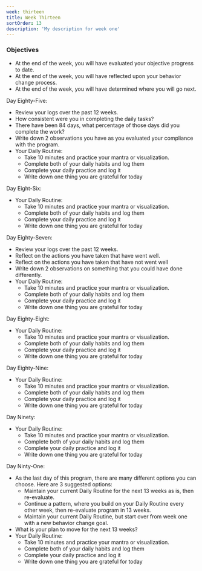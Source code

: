 ```yaml
---
week: thirteen 
title: Week Thirteen
sortOrder: 13
description: 'My description for week one'
---
```


### Objectives

- At the end of the week, you will have evaluated your objective progress to date.
- At the end of the week, you will have reflected upon your behavior change process.
- At the end of the week, you will have determined where you will go next.

Day Eighty-Five:

- Review your logs over the past 12 weeks.
- How consistent were you in completing the daily tasks?
- There have been 84 days, what percentage of those days did you complete the work?
- Write down 2 observations you have as you evaluated your compliance with the program.
- Your Daily Routine:
  - Take 10 minutes and practice your mantra or visualization.
  - Complete both of your daily habits and log them
  - Complete your daily practice and log it
  - Write down one thing you are grateful for today

Day Eight-Six:

- Your Daily Routine:
  - Take 10 minutes and practice your mantra or visualization.
  - Complete both of your daily habits and log them
  - Complete your daily practice and log it
  - Write down one thing you are grateful for today

Day Eighty-Seven:

- Review your logs over the past 12 weeks.
- Reflect on the actions you have taken that have went well.
- Reflect on the actions you have taken that have not went well
- Write down 2 observations on something that you could have done differently.
- Your Daily Routine:
  - Take 10 minutes and practice your mantra or visualization.
  - Complete both of your daily habits and log them
  - Complete your daily practice and log it
  - Write down one thing you are grateful for today

Day Eighty-Eight:

- Your Daily Routine:
  - Take 10 minutes and practice your mantra or visualization.
  - Complete both of your daily habits and log them
  - Complete your daily practice and log it
  - Write down one thing you are grateful for today

Day Eighty-Nine:

- Your Daily Routine:
  - Take 10 minutes and practice your mantra or visualization.
  - Complete both of your daily habits and log them
  - Complete your daily practice and log it
  - Write down one thing you are grateful for today

Day Ninety:

- Your Daily Routine:
  - Take 10 minutes and practice your mantra or visualization.
  - Complete both of your daily habits and log them
  - Complete your daily practice and log it
  - Write down one thing you are grateful for today

Day Ninty-One:

- As the last day of this program, there are many different options you can choose. Here are 3 suggested options:
  - Maintain your current Daily Routine for the next 13 weeks as is, then re-evaluate.
  - Continue a pattern, where you build on your Daily Routine every other week, then re-evaluate program in 13 weeks.
  - Maintain your current Daily Routine, but start over from week one with a new behavior change goal.
- What is your plan to move for the next 13 weeks?
- Your Daily Routine:
  - Take 10 minutes and practice your mantra or visualization.
  - Complete both of your daily habits and log them
  - Complete your daily practice and log it
  - Write down one thing you are grateful for today